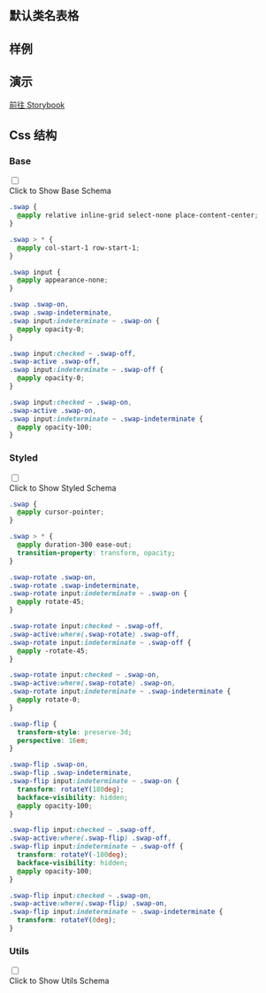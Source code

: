 

## 默认类名表格
  
<CssTable name="swap" />
  
## 样例
  
<Demo></Demo>

## 演示
  
[前往 Storybook](https://story.ui.icebreaker.top/?path=/docs/general-swap--docs)
  
## Css 结构


### Base

<div className="collapse">
<input type="checkbox" /> 
<div class="collapse-title px-0">
<span class="btn">Click to Show Base Schema</span>
</div>
<div class="collapse-content"> 

```css
.swap {
  @apply relative inline-grid select-none place-content-center;
}

.swap > * {
  @apply col-start-1 row-start-1;
}

.swap input {
  @apply appearance-none;
}

.swap .swap-on,
.swap .swap-indeterminate,
.swap input:indeterminate ~ .swap-on {
  @apply opacity-0;
}

.swap input:checked ~ .swap-off,
.swap-active .swap-off,
.swap input:indeterminate ~ .swap-off {
  @apply opacity-0;
}

.swap input:checked ~ .swap-on,
.swap-active .swap-on,
.swap input:indeterminate ~ .swap-indeterminate {
  @apply opacity-100;
}

```

</div>
</div>



### Styled

<div className="collapse">
<input type="checkbox" /> 
<div class="collapse-title px-0">
<span class="btn">Click to Show Styled Schema</span>
</div>
<div class="collapse-content"> 

```css
.swap {
  @apply cursor-pointer;
}

.swap > * {
  @apply duration-300 ease-out;
  transition-property: transform, opacity;
}

.swap-rotate .swap-on,
.swap-rotate .swap-indeterminate,
.swap-rotate input:indeterminate ~ .swap-on {
  @apply rotate-45;
}

.swap-rotate input:checked ~ .swap-off,
.swap-active:where(.swap-rotate) .swap-off,
.swap-rotate input:indeterminate ~ .swap-off {
  @apply -rotate-45;
}

.swap-rotate input:checked ~ .swap-on,
.swap-active:where(.swap-rotate) .swap-on,
.swap-rotate input:indeterminate ~ .swap-indeterminate {
  @apply rotate-0;
}

.swap-flip {
  transform-style: preserve-3d;
  perspective: 16em;
}

.swap-flip .swap-on,
.swap-flip .swap-indeterminate,
.swap-flip input:indeterminate ~ .swap-on {
  transform: rotateY(180deg);
  backface-visibility: hidden;
  @apply opacity-100;
}

.swap-flip input:checked ~ .swap-off,
.swap-active:where(.swap-flip) .swap-off,
.swap-flip input:indeterminate ~ .swap-off {
  transform: rotateY(-180deg);
  backface-visibility: hidden;
  @apply opacity-100;
}

.swap-flip input:checked ~ .swap-on,
.swap-active:where(.swap-flip) .swap-on,
.swap-flip input:indeterminate ~ .swap-indeterminate {
  transform: rotateY(0deg);
}

```

</div>
</div>



### Utils

<div className="collapse">
<input type="checkbox" /> 
<div class="collapse-title px-0">
<span class="btn">Click to Show Utils Schema</span>
</div>
<div class="collapse-content"> 

```css

```

</div>
</div>



